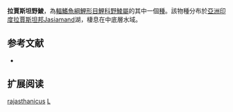 {{Speciesbox
| name = 拉賈斯坦野鯪
| image = 
| status = NE
| status_system = iucn3.1
| genus = Labeo
| species = rajasthanicus
| authority = Datta & Majumdar, 1970
| synonyms = 
}}
'''拉賈斯坦野鯪'''，為[[輻鰭魚綱|輻鰭魚綱]][[鯉形目|鯉形目]][[鯉科|鯉科]][[野鯪屬|野鯪屬]]的其中一個[[種|種]]。該物種分布於[[亞洲|亞洲]][[印度|印度]][[拉賈斯坦邦|拉賈斯坦邦]]Jasiamand湖，棲息在中底層水域。

== 参考文献 ==
{{refbegin}}
*{{FishBase_species|genus=Labeo|species=rajasthanicus|year=2011|month=12}}
{{refend}}

== 扩展阅读 ==
{{refbegin}}
{{wikispecies-inline|Labeo rajasthanicus|拉賈斯坦野鯪}}
{{refend}}
{{Taxonbar|from=Q2548402}}

[[Category:野鯪屬|rajasthanicus]]
[[Category:1970年描述的魚類|L]]


{{魚類小作品}}
